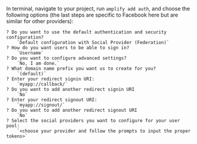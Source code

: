 In terminal, navigate to your project, run `amplify add auth`, and choose the following options (the last steps are specific to Facebook here but are similar for other providers):

```terminal
? Do you want to use the default authentication and security configuration? 
    `Default configuration with Social Provider (Federation)`
? How do you want users to be able to sign in? 
    `Username`
? Do you want to configure advanced settings? 
    `No, I am done.`
? What domain name prefix you want us to create for you? 
    `(default)`
? Enter your redirect signin URI: 
    `myapp://callback/`
? Do you want to add another redirect signin URI 
    `No`
? Enter your redirect signout URI: 
    `myapp://signout/`
? Do you want to add another redirect signout URI 
    `No`
? Select the social providers you want to configure for your user pool: 
    `<choose your provider and follow the prompts to input the proper tokens>`
```
